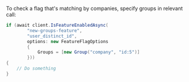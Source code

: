 To check a flag that's matching by companies, specify groups in relevant call:

```csharp
if (await client.IsFeatureEnabledAsync(
        "new-groups-feature",
        "user_distinct_id",
        options: new FeatureFlagOptions
        {
            Groups = [new Group("company", "id:5")]
        }))
{
    // Do something
}
```
